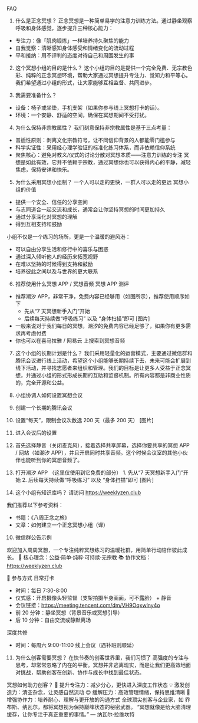 
FAQ
1. 什么是正念冥想？
正念冥想是一种简单易学的注意力训练方法。通过静坐观察呼吸和身体感觉，逐步提升三种核心能力：
- 专注力：像「肌肉锻炼」一样培养持久聚焦的能力
- 自我觉察：清晰感知身体感受和情绪变化的流动过程
- 平和接纳：用不评判的态度对待自己和周围发生的事

2. 这个冥想小组的目的是什么？
这个小组的目的是提供一个完全免费、无宗教色彩、纯粹的正念冥想环境，帮助大家通过冥想提升专注力、觉知力和平等心。我们希望通过小组的形式，让大家能够互相监督、共同进步。

3. 我需要准备什么？
- 设备：椅子或坐垫，手机支架（如果你参与线上冥想打卡的话）。
- 环境：一个安静、舒适的空间，确保在冥想期间不受打扰。

4. 为什么保持非宗教属性？
我们刻意保持非宗教属性是基于三点考量：
- 普适性原则：剥离文化宗教符号，让不同信仰背景的人都能零门槛参与
- 科学实证性：采用经心理学验证的标准化练习体系，而非依赖信仰系统
- 聚焦核心：避免对教义/仪式的讨论分散对冥想本质——注意力训练的专注
冥想是如此有效，它并不依赖于宗教，通过冥想你也可以获得内心的平静，减轻焦虑，保持安详和快乐。

5. 为什么采用冥想小组制？
一个人可以走的更快，一群人可以走的更远
冥想小组的价值
- 提供一个安全、信任的分享空间
- 与志同道合一起交流和成长，通常会让你坚持冥想的时间更加持久
- 通过分享深化对冥想的理解
- 得到互相支持和鼓励

小组不仅是一个练习的场所，更是一个温暖的避风港：
- 可以自由分享生活和修行中的喜乐与困惑
- 通过深入倾听他人的经历来拓宽视野
- 在难以坚持的时候得到支持和鼓励
- 培养彼此之间以及与世界的更大联系

6. 推荐使用什么冥想 APP  /  冥想音频
冥想 APP 测评
- 推荐潮汐 APP，非常干净，免费内容已经够用（如图所示），推荐使用顺序如下
  - 先从“7 天冥想新手入门”开始
  - 后续每天持续做“呼吸练习” 以及 “身体扫描”即可
[图片]
- 一般来说对于我们每日的冥想，潮汐的免费内容已经足够了，如果你有更多需求再考虑付费
- 你也可以在喜马拉雅 / 网易云 上搜索到冥想音频

7. 这个小组的长期计划是什么？
我们采用轻量化的运营模式，主要通过微信群和腾讯会议进行线上活动，希望这个小组能够长期持续下去，未来可能会扩展到线下活动，并寻找志愿者来组织和管理。我们的目标是让更多人受益于正念冥想，并通过小组的形式形成长期的互助和监督机制。所有内容都是非商业性质的，完全开源和公益。

8. 小组协调人如何设置冥想会议
1. 创建一个长期的腾讯会议
  1. 设置“每天”，限制会议次数选 200 天（最多 200 天）
[图片]
2. 进入会议后的设置
  1. 首先选择静音（关闭麦克风），接着选择共享屏幕，选择你要共享的冥想 APP / 网站（如潮汐 APP），并且开启同时共享音频。这个时候会议室的其他小伙伴也能听到你的冥想音频了。
  2. 打开潮汐 APP （这里仅使用到它免费的部分）
    1. 先从“7 天冥想新手入门”开始
    2. 后续每天持续做“呼吸练习” 以及 “身体扫描”即可
[图片]

9. 这个小组有知识库吗？
请访问 https://weeklyzen.club

我们推荐以下参考资料：
- 书籍：《八周正念之旅》
- 文章：如何建立一个正念冥想小组（译）

10. 微信群公告示例

欢迎加入周周冥想，一个专注纯粹冥想练习的温暖社群，用简单行动陪伴彼此成长。
🌿 核心理念：公益·简单·纯粹·可持续·无宗教
📚 协作文档：https://weeklyzen.club

🧘 参与方式
日常打卡
- 时间：每日 7:30-8:00
- 仪式感：开启摄像头轻监督（支架拍摄半身画面，可不露脸） + 静音
- 会议链接：https://meeting.tencent.com/dm/VH9Oqxwlny4o
- 前 20 分钟：静坐冥想（背景音乐或冥想引导）
- 后 10 分钟：自由交流或静默离场

深度共修
- 时间：每周六 9:00-11:00 线上会议（遇补班则顺延）


11. 为什么创客需要冥想？
在快节奏的创客世界里，我们习惯了 高强度的专注与思考，却常常忽略了内在的平衡。冥想并非逃离现实，而是让我们更高效地面对挑战，帮助创客在创新、协作与成长中找到最佳状态。

冥想如何助力创客？
🚀 提升专注力：减少分心，更快进入深度工作状态
💡 激发创造力：清空杂念，让灵感自然流动
😌 缓解压力：高效管理情绪，保持思维清晰
🤝 增强协作力：培养耐心、理解与更开放的沟通方式
全球顶尖创客与企业家，如 乔布斯、纳瓦尔，都将冥想视为保持巅峰状态的秘密武器。
“冥想就像是给大脑清理缓存，让你专注于真正重要的事情。” — 纳瓦尔·拉维坎特
